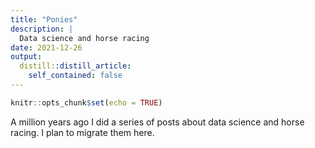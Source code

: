 ```yaml
---
title: "Ponies"
description: |
  Data science and horse racing
date: 2021-12-26
output:
  distill::distill_article:
    self_contained: false
---
```


```r
knitr::opts_chunk$set(echo = TRUE)
```

A million years ago I did a series of posts about data science and horse racing. I plan to migrate them here.